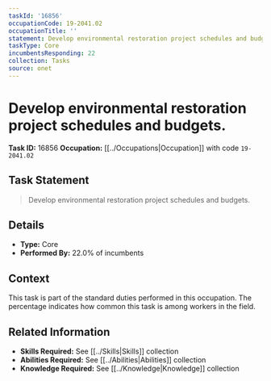 ```yaml
---
taskId: '16856'
occupationCode: 19-2041.02
occupationTitle: ''
statement: Develop environmental restoration project schedules and budgets.
taskType: Core
incumbentsResponding: 22
collection: Tasks
source: onet
---
```

# Develop environmental restoration project schedules and budgets.

**Task ID:** 16856
**Occupation:** [[../Occupations|Occupation]] with code `19-2041.02`

## Task Statement

> Develop environmental restoration project schedules and budgets.

## Details

- **Type:** Core
- **Performed By:** 22.0% of incumbents

## Context

This task is part of the standard duties performed in this occupation. The percentage indicates how common this task is among workers in the field.

## Related Information

- **Skills Required:** See [[../Skills|Skills]] collection
- **Abilities Required:** See [[../Abilities|Abilities]] collection
- **Knowledge Required:** See [[../Knowledge|Knowledge]] collection
